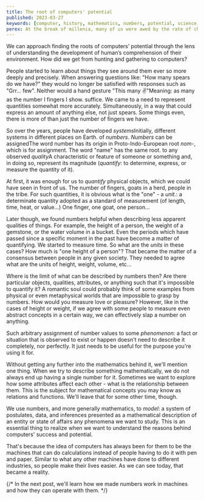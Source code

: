 ```yaml
---
title: The root of computers' potential
published: 2023-03-27
keywords: [computer, history, mathematics, numbers, potential, science, technology]
perex: At the break of millenia, many of us were awed by the rate of change of the world around us. Most of it were, as we were told, due to a single invention - computer. However, those who were quick to recognize their potential didn’t seem to be put off guard by it. They all but hesitate to come up with new applications for this magnificent result of human intellect. The rest are left to be amazed by the precision of the predictions made about what kind of changes we were to witness due to this digital revolution. So were these predictions just lucky guesses or was the computer always destined to success?
---
```


<script>import Note from '$lib/components/mdsvex/Note.svelte';</script>

We can approach finding the roots of computers’ potential through the lens of understanding the development of human’s comprehension of their environment. How did we get from hunting and gathering to computers?

People started to learn about things they see around them ever so more deeply and precisely. When answering questions like: "How many spears do we have?" they would no longer be satisfied with responses such as "Grr… few". Neither would a hand gesture <Note>"This many ✌️"<span slot="note">Meaning: as many as the number I fingers I show.</span></Note> suffice. We came to a need to represent quantities somewhat more accurately. Simultaneously, in a way that could express an amount of anything else, not just spears. Some things even, there is more of than just the number of fingers we have.

So over the years, people have developed <Note>_systems_<span slot="note">Initially, different systems in different places on Earth.</span></Note> of _numbers_. <Note>_Numbers_ can be assigned<span slot="note">The word number has its origin in Proto-Indo-European root _nom-_, which is for assignment. The word "name" has the same root.</span></Note> to any observed <Note>_quality_<span slot="note">A characteristic or feature of someone or something</span></Note> and, in doing so, represent its magnitude (<Note>_quantify_<span slot="note">: to determine, express, or measure the quantity of</span></Note> it).

At first, it was enough for us to _quantify_ physical objects, which we could have seen in front of us. The number of fingers, goats in a herd, people in the tribe. For such quantities, it is obvious what is the "one" - a <Note>_unit._<span slot="note">: a determinate quantity adopted as a standard of measurement (of length, time, heat, or value...)</span></Note> One finger, one goat, one person…

Later though, we found numbers helpful when describing less apparent qualities of things. For example, the height of a person, the weight of a gemstone, or the water volume in a bucket. Even the periods which have passed since a specific moment in the past have become a matter of quantifying. We started to measure time. So what are the _units_ in these cases? How much is "one height of a person"? That became the matter of a consensus between people in any given society. They needed to agree what are the units of height, weight, volume, etc…

Where is the limit of what can be described by numbers then? Are there particular objects, qualities, attributes, or anything such that it's impossible to quantify it? A romantic soul could probably think of some examples from physical or even metaphysical worlds that are impossible to grasp by numbers. How would you measure love or pleasure? However, like in the cases of height or weight, if we agree with some people to measure even abstract concepts in a certain way, we can effectively slap a number on anything.

Such arbitrary assignment of number values to some <Note>_phenomenon_<span slot="note">: a fact or situation that is observed to exist or happen</span></Note> doesn't need to describe it completely, nor perfectly. It just needs to be useful for the purpose you're using it for.

Without getting any further into the mathematics behind it, we'll mention one thing. When we try to describe something mathematically, we do not always end up having a single number for it. Sometimes we want to explore how some attributes affect each other - what is the relationship between them. This is the subject for mathematical concepts you may know as relations and functions. We'll leave that for some other time, though.

We use numbers, and more generally mathematics, to <Note>_model_<span slot="note">: a system of postulates, data, and inferences presented as a mathematical description of an entity or state of affairs</span></Note> any phenomena we want to study. This is an essential thing to realize when we want to understand the reasons behind computers' success and potential.

That's because the idea of computers has always been for them to be the machines that can do calculations instead of people having to do it with pen and paper. Similar to what any other machines have done to different industries, so people make their lives easier. As we can see today, that became a reality.

{/* In the next post, we'll learn how we made numbers work in machines and how they can operate with them. */}
